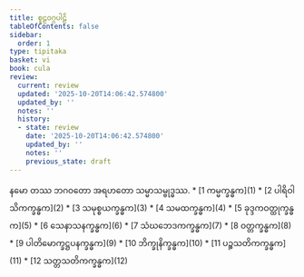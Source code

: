 ```yaml
---
title: စူဠဝဂ္ဂပါဠိ
tableOfContents: false
sidebar:
  order: 1
type: tipitaka
basket: vi
book: cula
review:
  current: review
  updated: '2025-10-20T14:06:42.574800'
  updated_by: ''
  notes: ''
  history:
  - state: review
    date: '2025-10-20T14:06:42.574800'
    updated_by: ''
    notes: ''
    previous_state: draft
---
```


<Paragraph number="1" type="center" book="cula">
နမော တဿ ဘဂဝတော အရဟတော သမ္မာသမ္ဗုဒ္ဓဿ.

<ReviewStatus review={frontmatter.review} showDetails={true} />

<HypothesisAnnotation frontmatter={frontmatter} />


</Paragraph>

<TableOfContents book="cula">
* [1 ကမ္မက္ခန္ဓက](1)
* [2 ပါရိဝါသိကက္ခန္ဓက](2)
* [3 သမုစ္စယက္ခန္ဓက](3)
* [4 သမထက္ခန္ဓက](4)
* [5 ခုဒ္ဒကဝတ္ထုက္ခန္ဓက](5)
* [6 သေနာသနက္ခန္ဓက](6)
* [7 သံဃဘေဒကက္ခန္ဓက](7)
* [8 ဝတ္တက္ခန္ဓက](8)
* [9 ပါတိမောက္ခဋ္ဌပနက္ခန္ဓက](9)
* [10 ဘိက္ခုနိက္ခန္ဓက](10)
* [11 ပဉ္စသတိကက္ခန္ဓက](11)
* [12 သတ္တသတိကက္ခန္ဓက](12)
</TableOfContents>
